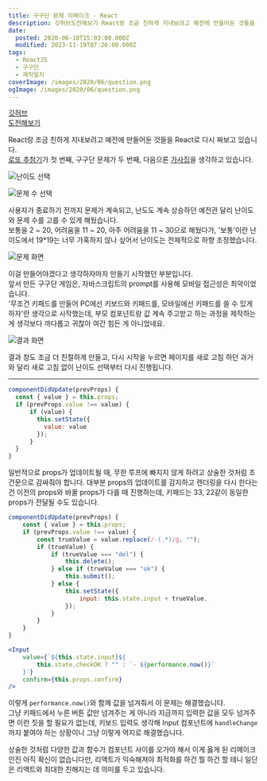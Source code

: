 ```yaml
---
title: 구구단 문제 리메이크 - React
description: 깃허브도전해보기 React랑 조금 친하게 지내보려고 예전에 만들어둔 것들을 React로 다시 짜보고 있습니다.로또 추첨기가 첫 번째, 구구단 문제가 두 번째, 다음으론 가사집을 생각하고 있습니다. 사용자가 종료하기 전까지 문제가 계속되고, 난도도 계속 상승하던 예전관 달리 난이도와 문제 수를 고를 수 있게 해뒀습니다.보통을 2 ~ 20, 어려움을 11 ~ 20, 아주 어려움을 11 ~ 30으로 해뒀다가, &quot;보통&quot;이란 난이도에서
date:
  posted: 2020-06-18T15:03:00.000Z
  modified: 2023-11-19T07:26:00.000Z
tags:
  - ReactJS
  - 구구단
  - 제작일지
coverImage: /images/2020/06/question.png
ogImage: /images/2020/06/question.png
---
```


[깃허브](https://github.com/marshallku/simple-brain-training)  
[도전해보기](https://marshallku.github.io/simple-brain-training/)

React랑 조금 친하게 지내보려고 예전에 만들어둔 것들을 React로 다시 짜보고 있습니다.  
[로또 추첨기](/dev/react%eb%a1%9c-%eb%a1%9c%eb%98%90%eb%b2%88%ed%98%b8-%ec%83%9d%ec%84%b1%ea%b8%b0-%eb%a7%8c%eb%93%a4%ea%b8%b0)가 첫 번째, 구구단 문제가 두 번째, 다음으론 [가사집](/twice/discography)을 생각하고 있습니다.

![난이도 선택](/images/2020/06/difficulty.png)

![문제 수 선택](/images/2020/06/number-of-questions.png)

사용자가 종료하기 전까지 문제가 계속되고, 난도도 계속 상승하던 예전관 달리 난이도와 문제 수를 고를 수 있게 해뒀습니다.  
보통을 2 \~ 20, 어려움을 11 \~ 20, 아주 어려움을 11 \~ 30으로 해뒀다가, '보통'이란 난이도에서 19\*19는 너무 가혹하지 않나 싶어서 난이도는 전체적으로 하향 조정했습니다.

![문제 화면](/images/2020/06/question.png)

이걸 만들어야겠다고 생각하자마자 만들기 시작했던 부분입니다.  
앞서 만든 구구단 게임은, 자바스크립트의 prompt를 사용해 모바일 접근성은 최악이었습니다.  
'무조건 키패드를 만들어 PC에선 키보드와 키패드를, 모바일에선 키패드를 쓸 수 있게 하자'란 생각으로 시작했는데, 부모 컴포넌트랑 값 계속 주고받고 하는 과정을 제작하는 게 생각보다 까다롭고 귀찮아 여간 힘든 게 아니었네요.

![결과 화면](/images/2020/06/result.png)

결과 창도 조금 더 친절하게 만들고, 다시 시작을 누르면 페이지를 새로 고침 하던 과거와 달리 새로 고침 없이 난이도 선택부터 다시 진행됩니다.

---

```js
componentDidUpdate(prevProps) {
  const { value } = this.props;
  if (prevProps.value !== value) {
      if (value) {
        this.setState({
          value: value
        });
      }
  }
}
```

일반적으로 props가 업데이트될 때, 무한 루프에 빠지지 않게 하려고 상술한 것처럼 조건문으로 감싸줘야 합니다. 대부분 props의 업데이트를 감지하고 렌더링을 다시 한다는 건 이전의 props와 바꿀 props가 다를 때 진행하는데, 키패드는 33, 22같이 동일한 props가 전달될 수도 있습니다.

```jsx
componentDidUpdate(prevProps) {
    const { value } = this.props;
    if (prevProps.value !== value) {
        const trueValue = value.replace(/-(.*)/g, "");
        if (trueValue) {
            if (trueValue === "del") {
                this.delete();
            } else if (trueValue === "ok") {
                this.submit();
            } else {
                this.setState({
                    input: this.state.input + trueValue,
                });
            }
        }
    }
}

<Input
    value={`${this.state.input}${
        this.state.checkOK ? "" : `- ${performance.now()}`
    }`}
    confirm={this.props.confirm}
/>
```

이렇게 `performance.now()`와 함께 값을 넘겨줘서 이 문제는 해결했습니다.  
그냥 키패드에서 누른 버튼 값만 넘겨주는 게 아니라 지금까지 입력한 값을 모두 넘겨주면 이런 짓을 할 필요가 없는데, 키보드 입력도 생각해 Input 컴포넌트에 `handleChange`까지 붙여야 하는 상황이니 그냥 이렇게 억지로 해결했습니다.

상술한 것처럼 다양한 값과 함수가 컴포넌트 사이를 오가야 해서 이게 옳게 된 리메이크인진 아직 확신이 없습니다만, 리액트가 익숙해져야 최적화를 하건 뭘 하건 할 테니 일단은 리액트와 최대한 친해지는 데 의미를 두고 있습니다.